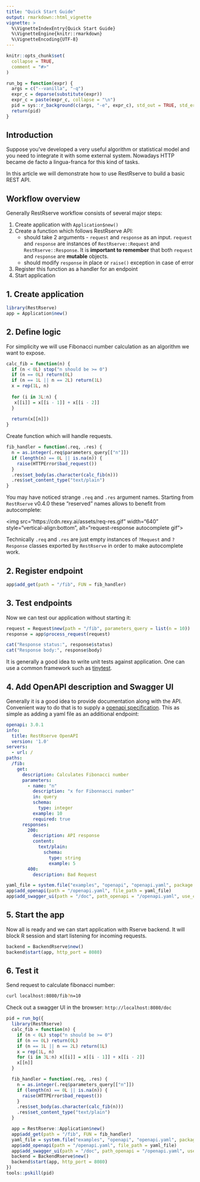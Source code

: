 ```yaml
---
title: "Quick Start Guide"
output: rmarkdown::html_vignette
vignette: >
  %\VignetteIndexEntry{Quick Start Guide}
  %\VignetteEngine{knitr::rmarkdown}
  %\VignetteEncoding{UTF-8}
---
```


```r
knitr::opts_chunk$set(
  collapse = TRUE,
  comment = "#>"
)
```

```r
run_bg = function(expr) {
  args = c("--vanilla", "-q")
  expr_c = deparse(substitute(expr))
  expr_c = paste(expr_c, collapse = "\n")
  pid = sys::r_background(c(args, "-e", expr_c), std_out = TRUE, std_err = TRUE)
  return(pid)
}
```

## Introduction

Suppose you've developed a very useful algorithm or statistical model and you need to integrate it with some external system. Nowadays HTTP became de facto a lingua-franca for this kind of tasks.

In this article we will demonstrate how to use RestRserve to build a basic REST API.


## Workflow overview

Generally RestRserve workflow consists of several major steps:

1. Create application with `Application$new()`
1. Create a function which follows RestRserve API:
    - should take 2 arguments - `request` and `response` as an input. `request` and `response` are instances of `RestRserve::Request` and `RestRserve::Response`. It is **important to remember** that both `request` and `response` are **mutable** objects.
    - should modify `response` in place or `raise()` exception in case of error
1. Register this function as a handler for an endpoint
1. Start application


## 1. Create application

```r
library(RestRserve)
app = Application$new()
```

## 2. Define logic 

For simplicity we will use Fibonacci number calculation as an algorithm we want to expose.

```r
calc_fib = function(n) {
  if (n < 0L) stop("n should be >= 0")
  if (n == 0L) return(0L)
  if (n == 1L || n == 2L) return(1L)
  x = rep(1L, n)
  
  for (i in 3L:n) {
   x[[i]] = x[[i - 1]] + x[[i - 2]] 
  }
  
  return(x[[n]])
}
```

Create function which will handle requests.

```r
fib_handler = function(.req, .res) {
  n = as.integer(.req$parameters_query[["n"]])
  if (length(n) == 0L || is.na(n)) {
    raise(HTTPError$bad_request())
  }
  .res$set_body(as.character(calc_fib(n)))
  .res$set_content_type("text/plain")
}
```

You may have noticed strange `.req` and `.res` argument names. Starting from `RestRserve` v0.4.0 these "reserved" names allows to benefit from autocomplete:

<img src="https://cdn.rexy.ai/assets/req-res.gif" width="640" style="vertical-align:bottom", alt="request-response autocomplete gif">

Technically `.req` and `.res` are just empty instances of `?Request` and `?Response` classes exported by `RestRserve` in order to make autocomplete work.

## 2. Register endpoint

```r
app$add_get(path = "/fib", FUN = fib_handler)
```

## 3. Test endpoints

Now we can test our application without starting it:

```r
request = Request$new(path = "/fib", parameters_query = list(n = 10))
response = app$process_request(request)

cat("Response status:", response$status)
cat("Response body:", response$body)
```

It is generally a good idea to write unit tests against application. One can use a common framework such as [tinytest](https://cran.r-project.org/package=tinytest).

## 4. Add OpenAPI description and Swagger UI

Generally it is a good idea to provide documentation along with the API.  Convenient way to do that is to supply a [openapi specification](https://swagger.io/docs/specification/about/). This as simple as adding a yaml file as an additional endpoint:

```yaml
openapi: 3.0.1
info:
  title: RestRserve OpenAPI
  version: '1.0'
servers:
  - url: /
paths:
  /fib:
    get:
      description: Calculates Fibonacci number
      parameters:
        - name: "n"
          description: "x for Fibonnacci number"
          in: query
          schema:
            type: integer
          example: 10
          required: true
      responses:
        200:
          description: API response
          content:
            text/plain:
              schema:
                type: string
                example: 5
        400:
          description: Bad Request
```

```r
yaml_file = system.file("examples", "openapi", "openapi.yaml", package = "RestRserve")
app$add_openapi(path = "/openapi.yaml", file_path = yaml_file)
app$add_swagger_ui(path = "/doc", path_openapi = "/openapi.yaml", use_cdn = TRUE)
```

## 5. Start the app

Now all is ready and we can start application with Rserve backend. It will block R session and start listening for incoming requests.

```r
backend = BackendRserve$new()
backend$start(app, http_port = 8080)
```

## 6. Test it 

Send request to calculate fibonacci number:

```bash
curl localhost:8080/fib?n=10
```

Check out a swagger UI in the browser: `http://localhost:8080/doc`



```r
pid = run_bg({
  library(RestRserve)
  calc_fib = function(n) {
    if (n < 0L) stop("n should be >= 0")
    if (n == 0L) return(0L)
    if (n == 1L || n == 2L) return(1L)
    x = rep(1L, n)
    for (i in 3L:n) x[[i]] = x[[i - 1]] + x[[i - 2]]
    x[[n]]
  }

  fib_handler = function(.req, .res) {
    n = as.integer(.req$parameters_query[["n"]])
    if (length(n) == 0L || is.na(n)) {
      raise(HTTPError$bad_request())
    }
    .res$set_body(as.character(calc_fib(n)))
    .res$set_content_type("text/plain")
  }

  app = RestRserve::Application$new()
  app$add_get(path = "/fib", FUN = fib_handler)
  yaml_file = system.file("examples", "openapi", "openapi.yaml", package = "RestRserve")
  app$add_openapi(path = "/openapi.yaml", file_path = yaml_file)
  app$add_swagger_ui(path = "/doc", path_openapi = "/openapi.yaml", use_cdn = TRUE)
  backend = BackendRserve$new()
  backend$start(app, http_port = 8080)
})
tools::pskill(pid)
```

